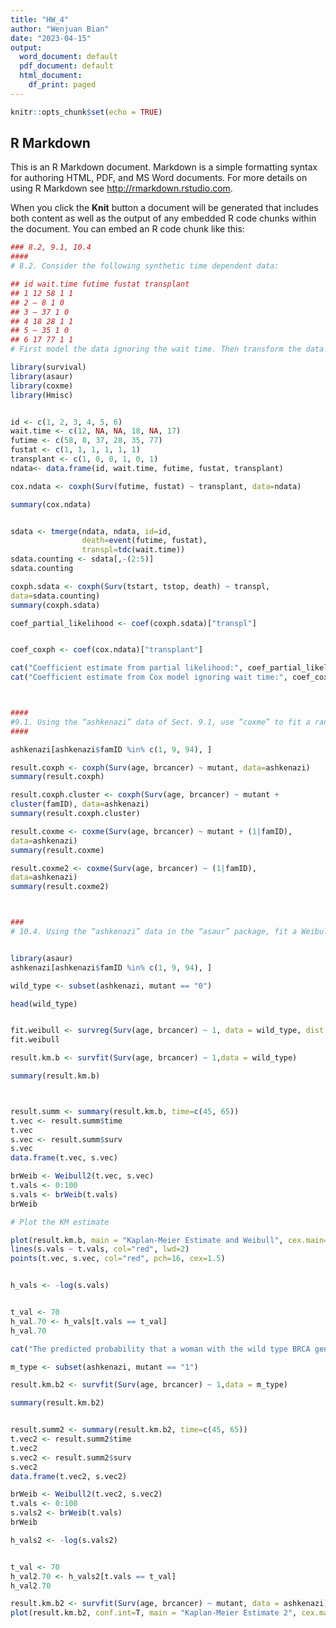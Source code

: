 ---
title: "HW_4"
author: "Wenjuan Bian"
date: "2023-04-15"
output:
  word_document: default
  pdf_document: default
  html_document:
    df_print: paged
---

```{r setup, include=FALSE}
knitr::opts_chunk$set(echo = TRUE)
```

## R Markdown

This is an R Markdown document. Markdown is a simple formatting syntax for authoring HTML, PDF, and MS Word documents. For more details on using R Markdown see <http://rmarkdown.rstudio.com>.

When you click the **Knit** button a document will be generated that includes both content as well as the output of any embedded R code chunks within the document. You can embed an R code chunk like this:

```{r}

### 8.2, 9.1, 10.4
####
# 8.2. Consider the following synthetic time dependent data:

## id wait.time futime fustat transplant
## 1 12 58 1 1
## 2 – 8 1 0
## 3 – 37 1 0
## 4 18 28 1 1
## 5 – 35 1 0
## 6 17 77 1 1
# First model the data ignoring the wait time. Then transform the data into startstop format, then use that form of the data to model “transplant” as a time dependent covariate. Write out the partial likelihood for these data, and use this partial likelihood to find the maximum partial likelihood estimate of the coefficient for transplant. Compare your answer to the results of “coxph”.

library(survival)
library(asaur)
library(coxme)
library(Hmisc)


id <- c(1, 2, 3, 4, 5, 6)
wait.time <- c(12, NA, NA, 18, NA, 17)
futime <- c(58, 8, 37, 28, 35, 77)
fustat <- c(1, 1, 1, 1, 1, 1)
transplant <- c(1, 0, 0, 1, 0, 1)
ndata<- data.frame(id, wait.time, futime, fustat, transplant)

cox.ndata <- coxph(Surv(futime, fustat) ~ transplant, data=ndata)

summary(cox.ndata)


sdata <- tmerge(ndata, ndata, id=id,
                death=event(futime, fustat),
                transpl=tdc(wait.time))
sdata.counting <- sdata[,-(2:5)]
sdata.counting

coxph.sdata <- coxph(Surv(tstart, tstop, death) ~ transpl,
data=sdata.counting)
summary(coxph.sdata)

coef_partial_likelihood <- coef(coxph.sdata)["transpl"]


coef_coxph <- coef(cox.ndata)["transplant"]

cat("Coefficient estimate from partial likelihood:", coef_partial_likelihood, "\n")
cat("Coefficient estimate from Cox model ignoring wait time:", coef_coxph, "\n")



####
#9.1. Using the “ashkenazi” data of Sect. 9.1, use “coxme” to fit a random effects model without the “mutant” fixed effect term. How does the estimate of the variance of the random effect from this model compare to that from the model that includes “mutant” as a fixed effect?
####

ashkenazi[ashkenazi$famID %in% c(1, 9, 94), ]

result.coxph <- coxph(Surv(age, brcancer) ~ mutant, data=ashkenazi)
summary(result.coxph)

result.coxph.cluster <- coxph(Surv(age, brcancer) ~ mutant +
cluster(famID), data=ashkenazi)
summary(result.coxph.cluster)

result.coxme <- coxme(Surv(age, brcancer) ~ mutant + (1|famID),
data=ashkenazi)
summary(result.coxme)

result.coxme2 <- coxme(Surv(age, brcancer) ~ (1|famID),
data=ashkenazi)
summary(result.coxme2)



###
# 10.4. Using the “ashkenazi” data in the “asaur” package, fit a Weibull distribution to the women with the “wild type” (non-mutant) BRCA genotype, matching the Kaplan-Meier survival curve at ages 45 and 65. Then predict the probability that a woman with the wild type BRCA genotype will develop breast cancer before the age of 70.


library(asaur)
ashkenazi[ashkenazi$famID %in% c(1, 9, 94), ]

wild_type <- subset(ashkenazi, mutant == "0")

head(wild_type)


fit.weibull <- survreg(Surv(age, brcancer) ~ 1, data = wild_type, dist = "weibull")
fit.weibull

result.km.b <- survfit(Surv(age, brcancer) ~ 1,data = wild_type)

summary(result.km.b)



result.summ <- summary(result.km.b, time=c(45, 65))
t.vec <- result.summ$time
t.vec
s.vec <- result.summ$surv
s.vec
data.frame(t.vec, s.vec)

brWeib <- Weibull2(t.vec, s.vec)
t.vals <- 0:100
s.vals <- brWeib(t.vals)
brWeib

# Plot the KM estimate

plot(result.km.b, main = "Kaplan-Meier Estimate and Weibull", cex.main=0.8, xlab = "age", ylab = "brcancer", xlim= c(30, 100), ylim=c(0.5, 1),conf.int= F, lwd=2, cex.axis=0.9, cex.lab=0.9)
lines(s.vals ~ t.vals, col="red", lwd=2)
points(t.vec, s.vec, col="red", pch=16, cex=1.5)


h_vals <- -log(s.vals)


t_val <- 70
h_val.70 <- h_vals[t.vals == t_val]
h_val.70

cat("The predicted probability that a woman with the wild type BRCA genotype will develop breast cancer before the age of 70:", h_val.70)

m_type <- subset(ashkenazi, mutant == "1")

result.km.b2 <- survfit(Surv(age, brcancer) ~ 1,data = m_type)

summary(result.km.b2)


result.summ2 <- summary(result.km.b2, time=c(45, 65))
t.vec2 <- result.summ2$time
t.vec2
s.vec2 <- result.summ2$surv
s.vec2
data.frame(t.vec2, s.vec2)

brWeib <- Weibull2(t.vec2, s.vec2)
t.vals <- 0:100
s.vals2 <- brWeib(t.vals)
brWeib

h_vals2 <- -log(s.vals2)


t_val <- 70
h_val2.70 <- h_vals2[t.vals == t_val]
h_val2.70

result.km.b2 <- survfit(Surv(age, brcancer) ~ mutant, data = ashkenazi)
plot(result.km.b2, conf.int=T, main = "Kaplan-Meier Estimate 2", cex.main=0.8, xlab = "age", ylab = "brcancer", xlim= c(30, 100), ylim=c(0.5, 1), lwd=2, cex.axis=0.9, cex.lab=0.9)





```
